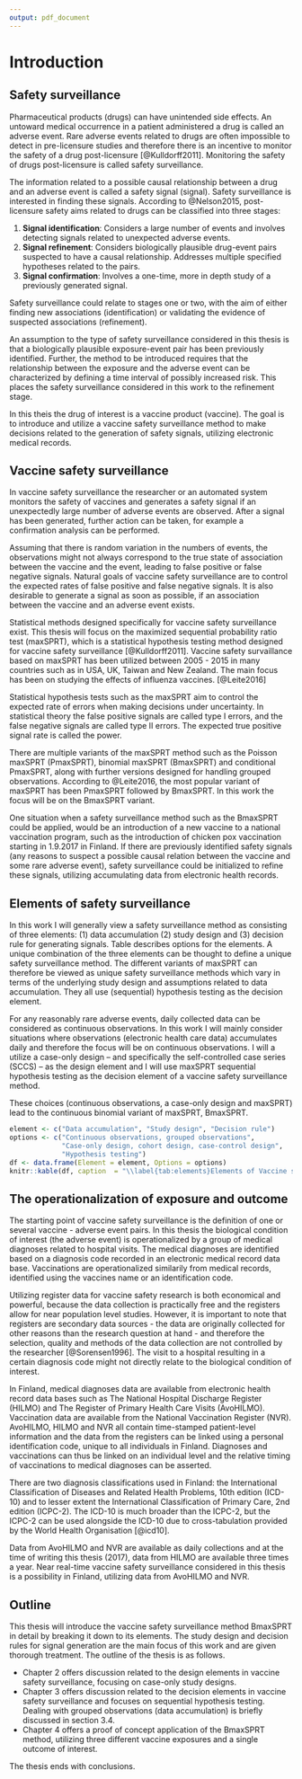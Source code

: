 ```yaml
---
output: pdf_document
---
```

# Introduction

## Safety surveillance

Pharmaceutical products (drugs) can have unintended side effects. An untoward medical occurrence in a patient administered a drug is called an adverse event. Rare adverse events related to drugs are often impossible to detect in pre-licensure studies and therefore there is an incentive to monitor the safety of a drug post-licensure [@Kulldorff2011]. Monitoring the safety of drugs post-licensure is called safety surveillance. 

The information related to a possible causal relationship between a drug and an adverse event is called a safety signal (signal). Safety surveillance is interested in finding these signals. According to @Nelson2015, post-licensure safety aims related to drugs can be classified into three stages:

1. **Signal identification**: Considers a large number of events and involves detecting signals related to unexpected adverse events.
2. **Signal refinement**: Considers biologically plausible drug-event pairs suspected to have a causal relationship. Addresses multiple specified hypotheses related to the pairs.
3. **Signal confirmation**:  Involves a one-time, more in depth study of a previously generated signal. 

Safety surveillance could relate to stages one or two, with the aim of either finding new associations (identification) or validating the evidence of suspected associations (refinement).  

An assumption to the type of safety surveillance considered in this thesis is that a biologically plausible exposure-event pair has been previously identified. Further, the method to be introduced requires that the relationship between the exposure and the adverse event can be characterized by defining a time interval of possibly increased risk. This places the safety surveillance considered in this work to the refinement stage.  

In this theis the drug of interest is a vaccine product (vaccine). The goal is to introduce and utilize a vaccine safety surveillance method to make decisions related to the generation of safety signals, utilizing electronic medical records.  

## Vaccine safety surveillance  

In vaccine safety surveillance the researcher or an automated system monitors the safety of vaccines and generates a safety signal if an unexpectedly large number of adverse events are observed. After a signal has been generated, further action can be taken, for example a confirmation analysis can be performed.  

Assuming that there is random variation in the numbers of events, the observations might not always correspond to the true state of association between the vaccine and the event, leading to false positive or false negative signals. Natural goals of vaccine safety surveillance are to control the expected rates of false positive and false negative signals. It is also desirable to generate a signal as soon as possible, if an association between the vaccine and an adverse event exists. 

Statistical methods designed specifically for vaccine safety surveillance exist. This thesis will focus on the maximized sequential probability ratio test (maxSPRT), which is a statistical hypothesis testing method designed for vaccine safety surveillance [@Kulldorff2011]. Vaccine safety survaillance based on maxSPRT has been utilized between 2005 - 2015 in many countries such as in USA, UK, Taiwan and New Zealand. The main focus has been on studying the effects of influenza vaccines. [@Leite2016]

Statistical hypothesis tests such as the maxSPRT aim to control the expected rate of errors when making decisions under uncertainty. In statistical theory the false positive signals are called type I errors, and the false negative signals are called type II errors. The expected true positive signal rate is called the power. 

There are multiple variants of the maxSPRT method such as the Poisson maxSPRT (PmaxSPRT), binomial maxSPRT (BmaxSPRT) and conditional PmaxSPRT, along with further versions designed for handling grouped observations. According to @Leite2016, the most popular variant of maxSPRT has been PmaxSPRT followed by BmaxSPRT. In this work the focus will be on the BmaxSPRT variant.  

One situation when a safety surveillance method such as the BmaxSPRT could be applied, would be an introduction of a new vaccine to a national vaccination program, such as the introduction of chicken pox vaccination starting in 1.9.2017 in Finland. If there are previously identified safety signals (any reasons to suspect a possible causal relation between the vaccine and some rare adverse event), safety surveillance could be initialized to refine these signals, utilizing accumulating data from electronic health records.


## Elements of safety surveillance

In this work I will generally view a safety surveillance method as consisting of three elements: (1) data accumulation (2) study design and (3) decision rule for generating signals. Table \ref{tab:elements} describes options for the elements. A unique combination of the three elements can be thought to define a unique safety surveillance method. The different variants of maxSPRT can therefore be viewed as unique safety surveillance methods which vary in terms of the underlying study design and assumptions related to data accumulation. They all use (sequential) hypothesis testing as the decision element.

For any reasonably rare adverse events, daily collected data can be considered as continuous observations. In this work I will mainly consider situations where observations (electronic health care data) accumulates daily and therefore the focus will be on continuous observations. I will a utilize a case-only design -- and specifically the self-controlled case series (SCCS) -- as the design element and I will use maxSPRT sequential hypothesis testing as the decision element of a vaccine safety surveillance method.

These choices (continuous observations, a case-only design and maxSPRT) lead to the continuous binomial variant of maxSPRT, BmaxSPRT.


```r
element <- c("Data accumulation", "Study design", "Decision rule")
options <- c("Continuous observations, grouped observations", 
             "Case-only design, cohort design, case-control design", 
             "Hypothesis testing")
df <- data.frame(Element = element, Options = options)
knitr::kable(df, caption  = "\\label{tab:elements}Elements of Vaccine safety surveillance and options related to them.")
```


## The operationalization of exposure and outcome

The starting point of vaccine safety surveillance is the definition of one or several vaccine - adverse event pairs. In this thesis the biological condition of interest (the adverse event) is operationalized by a group of medical diagnoses related to hospital visits. The medical diagnoses are identified based on a diagnosis code recorded in an electronic medical record data base. Vaccinations are operationalized similarily from medical records, identified using the vaccines name or an identification code. 

Utilizing register data for vaccine safety research is both economical and powerful, because the data collection is practically free and the registers allow for near population level studies. However, it is important to note that registers are secondary data sources - the data are originally collected for other reasons than the research question at hand - and therefore the selection, quality and methods of the data collection are not controlled by the researcher [@Sorensen1996]. The visit to a hospital resulting in a certain diagnosis code might not directly relate to the biological condition of interest.

In Finland, medical diagnoses data are available from electronic health record data bases such as The National Hospital Discharge Register (HILMO) and The Register of Primary Health Care Visits (AvoHILMO). Vaccination data are available from the National Vaccination Register (NVR). AvoHILMO, HILMO and NVR all contain time-stamped patient-level information and the data from the registers can be linked using a personal identification code, unique to all individuals in Finland. Diagnoses and vaccinations can thus be linked on an individual level and the relative timing of vaccinations to medical diagnoses can be asserted.

There are two diagnosis classifications used in Finland: the International Classification of Diseases and Related Health Problems, 10th edition (ICD-10) and to lesser extent the International Classification of Primary Care, 2nd edition (ICPC-2). The ICD-10 is much broader than the ICPC-2, but the ICPC-2 can be used alongside the ICD-10 due to cross-tabulation provided by the World Health Organisation [@icd10]. 

Data from AvoHILMO and NVR are available as daily collections and at the time of writing this thesis (2017), data from HILMO are available three times a year. Near real-time vaccine safety surveillance considered in this thesis is a possibility in Finland, utilizing data from AvoHILMO and NVR.  


## Outline

This thesis will introduce the vaccine safety surveillance method BmaxSPRT in detail by breaking it down to its elements. The study design and decision rules for signal generation are the main focus of this work and are given thorough treatment. The outline of the thesis is as follows.  

- Chapter 2 offers discussion related to the design elements in vaccine safety surveillance, focusing on case-only study designs. 
- Chapter 3 offers discussion related to the decision elements in vaccine safety surveillance and focuses on sequential hypothesis testing. Dealing with grouped observations (data accumulation) is briefly discussed in section 3.4.
- Chapter 4 offers a proof of concept application of the BmaxSPRT method, utilizing three different vaccine exposures and a single outcome of interest.

The thesis ends with conclusions.  
